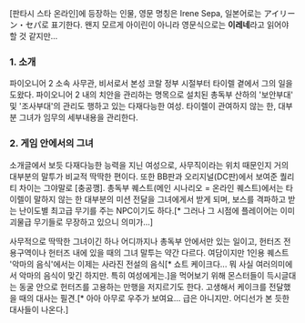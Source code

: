 [판타시 스타 온라인]에 등장하는 인물,
영문 명칭은 Irene Sepa, 일본어로는 アイリーン・セパ로 표기한다.
왠지 모르게 아이린이 아니라 영문식으로는 '''이레네'''라고 읽어야 할 것 같지만...
=== 1. 소개 ===
파이오니어 2 소속 사무관, 비서로서 본성 코랄 정부 시절부터 타이렐 곁에서 그의 일을 도왔다. 파이오니어 2 내의 치안을 관리하는 명목으로 설치된 총독부 산하의 '보안부대' 및 '조사부대'의 관리도 행하고 있는 다재다능한 여성. 타이렐이 관여하지 않는 한, 대부분 그녀가 임무의 세부내용을 관리한다.
=== 2. 게임 안에서의 그녀 ===
소개글에서 보듯 다재다능한 능력을 지닌 여성으로, 사무직이라는 위치 때문인지 거의 대부분의 말투가 비교적 딱딱한 편이다. 또한 BB판과 오리지널(DC판)에서 보여준 퀄리티 차이는 그야말로 [충공깽]. 총독부 퀘스트(메인 시나리오 = 온라인 퀘스트)에서는 타이렐이 말하지 않는 한 대부분의 미션 전달을 그녀에게서 받게 되며, 보스를 격파하고 받는 난이도별 최고급 무기를 주는 NPC이기도 하다.[* 그러나 그 시점에 플레이어는 이미 괴물급 무기들로 무장하고 있으니 의미가...]

사무적으로 딱딱한 그녀이긴 하나 어디까지나 총독부 안에서만 있는 일이고, 헌터즈 전용구역이나 헌터즈 내에 있을 때의 그녀 말투는 약간 다르다. 여담이지만 1인용 퀘스트 '악마의 음식'에서는 이제는 사라진 전설의 음식[* 쇼트 케이크다... 뭐 사실 여러의미에서 악마의 음식이 맞긴 하지만. 특히 여성에게는.]을 먹어보기 위해 몬스터들이 득시글대는 동굴 안으로 헌터즈를 고용하는 만행을 저지르기도 한다. 고생해서 케이크를 전달했을 때의 대사는 필견.[* 아아 아무로 우주가 보여요... 급은 아니지만. 어디선가 본 듯한 대사들이 나온다.]

